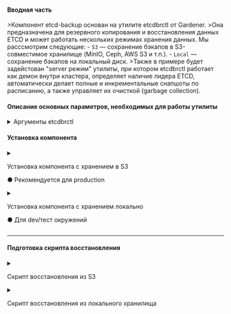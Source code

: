

<h4>Вводная часть</h4>
>Компонент etcd-backup основан на утилите etcdbrctl от Gardener.
>Она предназначена для резервного копирования и восстановления данных ETCD и может работать нескольких режимах хранения данных. Мы расссмотрим следующие:
- <code>S3</code> — сохранение бэкапов в S3-совместимое хранилище (MinIO, Ceph, AWS S3 и т.п.).
- <code>Local</code> — сохранение бэкапов на локальный диск.
>Также в примере будет задейстован "server режим" утилиты, при котором etcdbrctl работает как демон внутри кластера, определяет наличие лидера ETCD, автоматически делает полные и инкрементальные снапшоты по расписанию, а также управляет их очисткой (garbage collection).

<h4>Описание основных параметров, необходимых для работы утилиты</h4>
<details className="custom-blue-block">
<summary>Аргументы etcdbrctl</summary>

- <code>--schedule</code> — cron-выражение для **полных** снапшотов (например, `0 */4 * * *` → раз в 4 часа).
- <code>--delta-snapshot-period</code> — частота **инкрементальных** снапшотов (например, `1h`).
- <code>--storage-provider</code> — <code>S3</code> или <code>Local</code>.
- <code>--store-container</code> –  имя bucket или путь хранения, в случае storage-provider=Local.
- <code>--store-prefix</code> — добавляет префикс к пути хранения бэкапов, чтобы их разделять по окружениям/кластерам.
- <code>--max-backups</code> – максимальное количество full бэкапов.
- <code>--garbage-collection-policy</code> — правила очистки старых бэкапов (LimitBased или Exponential).
- <code>--garbage-collection-period</code> — как часто запускать GC.
- <code>--server-port</code> — HTTP-порт, на котором сервер будет запущен.
- <code>--use-etcd-wrapper</code> — отключает режим запуска собственного etcd wrapper’а (gardener-специфика). Мы работаем напрямую с уже существующим etcd.
- <code>--etcd-snapshot-timeout</code> — таймаут создания снапшота (например, <code>8m</code>).  
- <code>--etcd-defrag-timeout</code> — таймаут операции дефрагментации (например, <code>8m</code>).  
- <code>--etcd-connection-timeout</code> — таймаут подключения к ETCD (например, <code>30s</code>).  
- <code>--delta-snapshot-memory-limit</code> — лимит памяти для дельта-снапшотов (в байтах, напр. <code>204857600</code>).  
- <code>--endpoints</code> — список адресов ETCD (обычно <code>https://$(NODE_IP):2379</code>).  
- <code>--cacert</code> — путь к CA сертификату ETCD.  
- <code>--cert</code> — путь к client сертификату ETCD.  
- <code>--key</code> — путь к client ключу ETCD.  
- <code>--max-parallel-chunk-uploads</code> — максимальное число параллельных загрузок чанков в S3.  
- <code>--min-chunk-size</code> — минимальный размер чанка при загрузке (в байтах, напр. <code>16777212</code>).  
- <code>--defragmentation-schedule</code> — cron-выражение для плановой дефрагментации (например, <code>*/30 * * * *</code>).  
</details>

<h4>Установка компонента</h4>

<Tabs groupId="etcd-backup">
  <TabItem value="s3" label="S3">

  <details>
    <summary>
      <div style={{ display: 'flex', justifyContent: 'space-between', flexWrap: 'wrap' }}>
        <p style={{ marginBottom: 0 }}>Установка компонента с хранением в S3</p>
        <p className="obligatory-note-orange">● Рекомендуется для production</p>
      </div>
    </summary>

<h4>Переменные окружения</h4>

<CodeBlock language="bash">
  {dedent`
    # Общие
    export CLUSTER_NAME=${CUSTOM_VALUE.clusterName.value}
    export NAMESPACE=etcd-backup

    # S3 доступы
    export S3_REGION="us-east-1"
    export S3_ACCESS_KEY_ID="<your-access-key>"
    export S3_SECRET_ACCESS_KEY="<your-secret-key>"
    export S3_ENDPOINT="https://s3.example.com"
    export S3_FORCE_PATH_STYLE="true"               # зависит от настроек S3 хранилища  

    # Параметры хранения
    export STORE_CONTAINER="etcd-backups"           # bucket name
    export STORE_PREFIX="etcd-\${CLUSTER_NAME}"      # префикс

    # Параметры расписания / ретенции
    export FULL_SCHEDULE='0 */4 * * *'              # полные снапшоты (каждые 4 часа)
    export DELTA_PERIOD='1h'                        # инкрементальные (каждый час)
    export MAX_BACKUPS=6
    export GC_POLICY="LimitBased"
    export GC_PERIOD="30m"
  `}
</CodeBlock>

<h4>Рабочая директория</h4>

<CodeBlock language="bash">
  {dedent`
    export WORKDIR=${CUSTOM_VALUE.kubernetesBaseFolderPath.value}/etcd-backup
    mkdir -p "\${WORKDIR}"
  `}
</CodeBlock>

<h4>Создание values-файла</h4>

<CodeBlock language="bash">
  {dedent`
    cat > "\${WORKDIR}/values-s3.yaml" <<EOF
    secret:
      name: etcd-backup
      s3:
        region: "\${S3_REGION}"
        accessKeyID: "\${S3_ACCESS_KEY_ID}"
        secretAccessKey: "\${S3_SECRET_ACCESS_KEY}"
        endpoint: "\${S3_ENDPOINT}"
        s3ForcePathStyle: "\${S3_FORCE_PATH_STYLE}"

    app:
      args:
        - --use-etcd-wrapper=false
        - --schedule=\${FULL_SCHEDULE}
        - --delta-snapshot-period=\${DELTA_PERIOD}
        - --storage-provider=S3
        - --store-container=\${STORE_CONTAINER}
        - --store-prefix=\${STORE_PREFIX}
        - --max-backups=\${MAX_BACKUPS}
        - --garbage-collection-policy=\${GC_POLICY}
        - --garbage-collection-period=\${GC_PERIOD}
        - --endpoints=https://\$(NODE_IP):2379
        - --cacert=/etc/etcd-pki/ca.crt
        - --cert=/etc/etcd-pki/healthcheck-client.crt
        - --key=/etc/etcd-pki/healthcheck-client.key
        # далее идут дефолтные рекомендуемые значения, которые можно переназначить при желании
        - --compression-policy=gzip
        - --compress-snapshots=true
        - --etcd-snapshot-timeout=8m
        - --etcd-defrag-timeout=8m
        - --etcd-connection-timeout=30s
        - --delta-snapshot-memory-limit=204857600
        - --server-port=18080
        - --max-parallel-chunk-uploads=1
        - --min-chunk-size=16777212
        - --defragmentation-schedule=0 0 */3 * *
    EOF
  `}
</CodeBlock>


<h4>Установка компонента</h4>

<CodeBlock language="bash">
  {dedent`
    helm repo add incloud-backup https://charts.example.com/etcd-backup
    helm repo update

    helm upgrade --install etcd-backup incloud-backup/etcd-backup --namespace "\${NAMESPACE}" -f "\${WORKDIR}/values-s3.yaml"
  `}
</CodeBlock>

  </details>
  </TabItem>

  <TabItem value="local" label="Local">

  <details>
    <summary>
      <div style={{ display: 'flex', justifyContent: 'space-between', flexWrap: 'wrap' }}>
        <p style={{ marginBottom: 0 }}>Установка компонента с хранением локально</p>
        <p className="obligatory-note-orange">● Для dev/тест окружений</p>
      </div>
    </summary>

    > TODO добавить возможность параметризировать компонент, в случае хранения локально

  </details>
  </TabItem>
</Tabs>


********


<h4>Подготовка скрипта восстановления</h4>

<Tabs groupId="etcd-backup">
  <TabItem value="s3" label="S3">

  <details>
    <summary>
      <div style={{ display: 'flex', justifyContent: 'space-between', flexWrap: 'wrap' }}>
        <p style={{ marginBottom: 0 }}>Скрипт восстановления из S3</p>
      </div>
    </summary>

<h4>Переменные окружения</h4>

<CodeBlock language="bash">
  {dedent`
    # Общие
    export CLUSTER_NAME=${CUSTOM_VALUE.clusterName.value}
    export STORE_CONTAINER="etcd-backups"
    export STORE_PREFIX="etcd-\${CLUSTER_NAME}"

    export S3_REGION="us-east-1"
    export S3_ACCESS_KEY_ID="<your-access-key>"
    export S3_SECRET_ACCESS_KEY="<your-secret-key>"
    export S3_ENDPOINT="https://s3.example.com"
    export S3_FORCE_PATH_STYLE="true"

    # Узел и кворум (пример на 3 ноды)
    export PEER_PORT="2380"
    export THIS_NODE_NAME="$(hostname)"
    export CURRENT_IP="$(ip -o -4 addr show dev eth1 | awk '{print $4}' | cut -d/ -f1)}" 

    export NODE_NAME_1="cp-1"; export NODE_IP_1="10.0.0.11"
    export NODE_NAME_2="cp-2"; export NODE_IP_2="10.0.0.12"
    export NODE_NAME_3="cp-3"; export NODE_IP_3="10.0.0.13"

    # Куда восстановить данные ETCD
    export RESTORE_DATA_DIR="/var/lib/etcd-restore"
  `}
</CodeBlock>

<h4>Подготовка скрипта восстановления</h4>

<CodeBlock language="bash">
  {dedent`
    sudo mkdir -p /etc/kubernetes/etcd-backup
    sudo tee /etc/kubernetes/etcd-backup/restore.sh > /dev/null <<'EOF'
    #!/usr/bin/env bash
    set -euo pipefail

    # === Параметры/переменные (берутся из окружения, есть дефолты) ===
    ETCDBRCTL_IMAGE="\${ETCDBRCTL_IMAGE:-europe-docker.pkg.dev/gardener-project/releases/gardener/etcdbrctl:v0.36.3}"

    CLUSTER_NAME="\${CLUSTER_NAME:-my-cluster}"
    STORE_CONTAINER="\${STORE_CONTAINER:-etcd-backups}"
    STORE_PREFIX="\${STORE_PREFIX:-etcd-\${CLUSTER_NAME}}"

    S3_REGION="\${S3_REGION:-us-east-1}"
    S3_ACCESS_KEY_ID="\${S3_ACCESS_KEY_ID:-}"
    S3_SECRET_ACCESS_KEY="\${S3_SECRET_ACCESS_KEY:-}"
    S3_ENDPOINT="\${S3_ENDPOINT:-https://s3.example.com}"
    S3_FORCE_PATH_STYLE="\${S3_FORCE_PATH_STYLE:-true}"

    PEER_PORT="\${PEER_PORT:-2380}"
    THIS_NODE_NAME="\${THIS_NODE_NAME:-$(hostname)}"
    CURRENT_IP="\${CURRENT_IP:-}"
    RESTORE_DATA_DIR="\${RESTORE_DATA_DIR:-/var/lib/etcd-restore}"

    # Кворум (пример для 3 нод) — отредактируй под свой состав
    NODE_NAME_1="\${NODE_NAME_1:-cp-1}"; NODE_IP_1="\${NODE_IP_1:-10.0.0.11}"
    NODE_NAME_2="\${NODE_NAME_2:-cp-2}"; NODE_IP_2="\${NODE_IP_2:-10.0.0.12}"
    NODE_NAME_3="\${NODE_NAME_3:-cp-3}"; NODE_IP_3="\${NODE_IP_3:-10.0.0.13}"

    INITIAL_CLUSTER="\${NODE_NAME_1}=https://\${NODE_IP_1}:\${PEER_PORT},\${NODE_NAME_2}=https://\${NODE_IP_2}:\${PEER_PORT},\${NODE_NAME_3}=https://\${NODE_IP_3}:\${PEER_PORT}"


    # === 1) Установка etcdbrctl с помощью containerd (ctr) ===
    if ! command -v etcdbrctl >/dev/null 2>&1; then
      if command -v ctr >/dev/null 2>&1; then
        echo "[*] Устанавливаю etcdbrctl из образа: \${ETCDBRCTL_IMAGE}"
        sudo ctr images pull "\${ETCDBRCTL_IMAGE}" >/dev/null
        # Пробуем скопировать бинарник
        sudo ctr run --rm --mount type=bind,src=/usr/local/bin,dst=/hostbin,options=rbind:rw "\${ETCDBRCTL_IMAGE}" etcdbrctl-installer sh -lc 'set -e;
            SRC="";
            if [ -x /etcdbrctl ]; then SRC=/etcdbrctl;
            elif [ -x /usr/local/bin/etcdbrctl ]; then SRC=/usr/local/bin/etcdbrctl;
            else SRC=$(command -v etcdbrctl || true); fi;
            if [ -z "$SRC" ]; then SRC=$(busybox which etcdbrctl || true); fi;
            if [ -z "$SRC" ]; then SRC=$(find / -maxdepth 3 -type f -name etcdbrctl -perm -111 2>/dev/null | head -n1); fi;
            [ -n "$SRC" ] || { echo "etcdbrctl не найден в образе"; exit 1; }
            cp "$SRC" /hostbin/etcdbrctl && chmod +x /hostbin/etcdbrctl'
        command -v etcdbrctl >/dev/null || { echo "[-] Не удалось установить etcdbrctl"; exit 1; }
      else
        echo "[-] Не найден 'ctr'. Установите binary вручную или поставьте ctr."
        exit 1
      fi
    fi


    # === S3 креды для etcdbrctl ===
    sudo mkdir -p /var/etcd-backup

    declare -A CONFIG=(
      [region]="\${S3_REGION}"
      [accessKeyID]="\${S3_ACCESS_KEY_ID}"
      [secretAccessKey]="\${S3_SECRET_ACCESS_KEY}"
      [endpoint]="\${S3_ENDPOINT}"
      [s3ForcePathStyle]="\${S3_FORCE_PATH_STYLE}"
    )

    for key in "\${!CONFIG[@]}"; do
      printf "%s" "\${CONFIG[\$key]}" | sudo tee "/var/etcd-backup/\$key" >/dev/null
    done

    export AWS_APPLICATION_CREDENTIALS=/var/etcd-backup
    export AWS_ENDPOINT_URL_S3="\${S3_ENDPOINT}"


    # === 3) Подготовка каталога под восстановление ===
    sudo mkdir -p "\${RESTORE_DATA_DIR}"
    sudo chown -R root:root "\${RESTORE_DATA_DIR}"

    echo "[*] Восстанавливаю из S3: s3://\${STORE_CONTAINER}/\${STORE_PREFIX}"
    etcdbrctl restore \
      --storage-provider=S3 \
      --store-container="\${STORE_CONTAINER}" \
      --store-prefix="\${STORE_PREFIX}" \
      --data-dir="\${RESTORE_DATA_DIR}" \
      --initial-cluster="\${INITIAL_CLUSTER}" \
      --initial-advertise-peer-urls="https://\${CURRENT_IP}:\${PEER_PORT}" \
      --name="\${THIS_NODE_NAME}"

    echo "[+] Готово. Данные восстановлены в \${RESTORE_DATA_DIR}"
    echo "    Далее: используйте восстановленный data-dir для запуска ETCD."
    EOF

    chmod +x /etc/kubernetes/etcd-backup/restore.sh
  `}
</CodeBlock>

  </details>
  </TabItem>


  <TabItem value="local" label="Local">
  <details>
    <summary>
      <div style={{ display: 'flex', justifyContent: 'space-between', flexWrap: 'wrap' }}>
        <p style={{ marginBottom: 0 }}>Скрипт восстановления из локального хранилища</p>
      </div>
    </summary>

    > TODO добавить возможность параметризировать компонент, в случае хранения локально

  </details>
  </TabItem>

</Tabs>